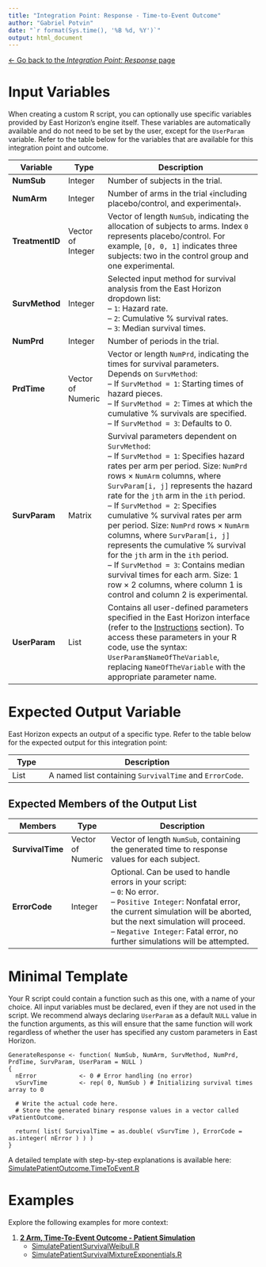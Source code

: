 ```yaml
---
title: "Integration Point: Response - Time-to-Event Outcome"
author: "Gabriel Potvin"
date: "`r format(Sys.time(), '%B %d, %Y')`"
output: html_document
---
```


[$\leftarrow$ Go back to the *Integration Point: Response* page](IntegrationPointResponse.html)


# Input Variables

When creating a custom R script, you can optionally use specific variables provided by East Horizon's engine itself. These variables are automatically available and do not need to be set by the user, except for the `UserParam` variable. Refer to the table below for the variables that are available for this integration point and outcome.

| **Variable**   | **Type** | **Description**                                                                 |
|----------------|--------------|---------------------------------------------------------------------------------|
|**NumSub**|Integer|Number of subjects in the trial.|
|**NumArm**|Integer|Number of arms in the trial ﴾including placebo/control, and experimental﴿.|
|**TreatmentID**|Vector of Integer|Vector of length `NumSub`, indicating the allocation of subjects to arms. Index `0` represents placebo/control. For example, `[0, 0, 1]` indicates three subjects: two in the control group and one experimental. |
|**SurvMethod**|Integer|Selected input method for survival analysis from the East Horizon dropdown list:<br>– `1`: Hazard rate.<br>– `2`: Cumulative % survival rates.<br>– `3`: Median survival times.|
|**NumPrd**|Integer|Number of periods in the trial.|
|**PrdTime**|Vector of Numeric|Vector or length `NumPrd`, indicating the times for survival parameters. Depends on `SurvMethod`:<br>– If `SurvMethod = 1`: Starting times of hazard pieces.<br>– If `SurvMethod = 2`: Times at which the cumulative % survivals are specified.<br>– If `SurvMethod = 3`: Defaults to 0.|
|**SurvParam**|Matrix|Survival parameters dependent on `SurvMethod`:<br>– If `SurvMethod = 1`: Specifies hazard rates per arm per period. Size: `NumPrd` rows $\times$ `NumArm` columns, where `SurvParam[i, j]` represents the hazard rate for the `jth` arm in the `ith` period.<br>– If `SurvMethod = 2`: Specifies cumulative % survival rates per arm per period. Size: `NumPrd` rows $\times$ `NumArm` columns, where `SurvParam[i, j]` represents the cumulative % survival for the `jth` arm in the `ith` period.<br>– If `SurvMethod = 3`: Contains median survival times for each arm. Size: 1 row $\times$ 2 columns, where column 1 is control and column 2 is experimental.|
| **UserParam**  | List     | Contains all user-defined parameters specified in the East Horizon interface (refer to the [Instructions](IntegrationPointResponse.html#instructions) section). To access these parameters in your R code, use the syntax: `UserParam$NameOfTheVariable`, replacing `NameOfTheVariable` with the appropriate parameter name. |

# Expected Output Variable

East Horizon expects an output of a specific type. Refer to the table below for the expected output for this integration point:

| **Type**  | **Description**                                                                                  |
|------------------|--------------------------------------------------------------------------------------------------|
| List  | A named list containing `SurvivalTime` and `ErrorCode`.                    |

## Expected Members of the Output List

| **Members**     | **Type**  | **Description**                                                                                  |
|----------------|--------------|---------------------------------------------------------------------------------|
| **SurvivalTime**   | Vector of Numeric  | Vector of length `NumSub`, containing the generated time to response values for each subject.                  |
| **ErrorCode**   | Integer  | Optional. Can be used to handle errors in your script:<br>– `0`: No error.<br> – `Positive Integer`: Nonfatal error, the current simulation will be aborted, but the next simulation will proceed.<br>– `Negative Integer`: Fatal error, no further simulations will be attempted.                  |

# Minimal Template

Your R script could contain a function such as this one, with a name of your choice. All input variables must be declared, even if they are not used in the script. We recommend always declaring `UserParam` as a default `NULL` value in the function arguments, as this will ensure that the same function will work regardless of whether the user has specified any custom parameters in East Horizon.

```
GenerateResponse <- function( NumSub, NumArm, SurvMethod, NumPrd, PrdTime, SurvParam, UserParam = NULL )
{
  nError        	<- 0 # Error handling (no error)
  vSurvTime     	<- rep( 0, NumSub ) # Initializing survival times array to 0	
  
  # Write the actual code here.
  # Store the generated binary response values in a vector called vPatientOutcome.

  return( list( SurvivalTime = as.double( vSurvTime ), ErrorCode = as.integer( nError ) ) )
}
```

A detailed template with step-by-step explanations is available here: [SimulatePatientOutcome.TimeToEvent.R](https://github.com/Cytel-Inc/CyneRgy/blob/main/inst/Templates/SimulatePatientOutcome.TimeToEvent.R) 

# Examples

Explore the following examples for more context:

1. [**2 Arm, Time-To-Event Outcome - Patient Simulation**](2ArmTimeToEventOutcomePatientSimulationDescription.html)
    - [SimulatePatientSurvivalWeibull.R](https://github.com/Cytel-Inc/CyneRgy/blob/main/inst/Examples/2ArmTimeToEventOutcomePatientSimulation/R/SimulatePatientSurvivalWeibull.R)
    - [SimulatePatientSurvivalMixtureExponentials.R](https://github.com/Cytel-Inc/CyneRgy/blob/main/inst/Examples/2ArmTimeToEventOutcomePatientSimulation/R/SimulatePatientSurvivalMixtureExponentials.R)
